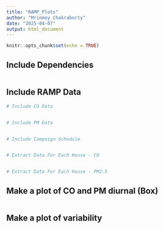 ```yaml
---
title: "RAMP_Plots"
author: "Mrinmoy Chakraborty"
date: "2025-04-07"
output: html_document
---
```


```r
knitr::opts_chunk$set(echo = TRUE)
```

## Include Dependencies

```r


```


## Include RAMP Data

```r

# Include CO Data


# Include PM Data


# Include Campaign Schedule


# Extract Data For Each House - CO


# Extract Data For Each House - PM2.5


```

## Make a plot of CO and PM diurnal (Box)

```r


```


## Make a plot of variability


